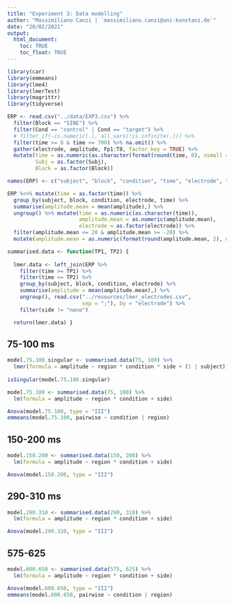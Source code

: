 ```yaml
---
title: "Experiment 3: Data modelling"
author: "Massimiliano Canzi | `massimiliano.canzi@uni-konstanz.de`"
date: "20/02/2021"
output: 
  html_document:
    toc: TRUE
    toc_float: TRUE
---
```


```r
library(car)
library(emmeans)
library(lme4)
library(lmerTest)
library(magrittr)
library(tidyverse)
```

```r
ERP <- read.csv("../data/EXP3.csv") %>% 
  filter(Block == "SINE") %>%
  filter(Cond == "control" | Cond == "target") %>%
  # filter_if(~is.numeric(.), all_vars(!is.infinite(.))) %>%
  filter(time >= 0 & time <= 700) %>% na.omit() %>%
  gather(electrode, amplitude, Fp1:T8, factor_key = TRUE) %>%
  mutate(time = as.numeric(as.character(format(round(time, 0), nsmall = 0))),
         Subj = as.factor(Subj),
         Block = as.factor(Block))

names(ERP) <- c("subject", "block", "condition", "time", "electrode", "amplitude")
```

```r
ERP %<>% mutate(time = as.factor(time)) %>%
  group_by(subject, block, condition, electrode, time) %>% 
  summarise(amplitude.mean = mean(amplitude),) %>% 
  ungroup() %>% mutate(time = as.numeric(as.character(time)), 
                       amplitude.mean = as.numeric(amplitude.mean), 
                       electrode = as.factor(electrode)) %>%
  filter(amplitude.mean <= 20 & amplitude.mean >= -20) %>%
  mutate(amplitude.mean = as.numeric(format(round(amplitude.mean, 2), nsmall = 2)))
```

```r
summarised.data <- function(TP1, TP2) {
  
  lmer.data <- left_join(ERP %>% 
    filter(time >= TP1) %>%
    filter(time <= TP2) %>%
    group_by(subject, block, condition, electrode) %>%
    summarise(amplitude = mean(amplitude.mean),) %>%
    ungroup(), read.csv("../resources/lmer_electrodes.csv", 
                        sep = ";"), by = "electrode") %>%
    filter(side != "none")

  return(lmer.data) }
```

## 75-100 ms 

```r
model.75.100.singular <- summarised.data(75, 100) %>% 
  lmer(formula = amplitude ~ region * condition * side + (1 | subject))
 
isSingular(model.75.100.singular)
```

```r
model.75.100 <- summarised.data(75, 100) %>% 
  lm(formula = amplitude ~ region * condition + side)
```

```r
Anova(model.75.100, type = "III")
emmeans(model.75.100, pairwise ~ condition | region)
```

## 150-200 ms

```r
model.150.200 <- summarised.data(150, 200) %>% 
  lm(formula = amplitude ~ region * condition + side)
```

```r
Anova(model.150.200, type = "III")
```

## 290-310 ms

```r
model.290.310 <- summarised.data(290, 310) %>% 
  lm(formula = amplitude ~ region * condition + side)
```

```r
Anova(model.290.310, type = "III")
```

## 575-625

```r
model.600.650 <- summarised.data(575, 625) %>% 
  lm(formula = amplitude ~ region * condition + side)
```

```r
Anova(model.600.650, type = "III")
emmeans(model.600.650, pairwise ~ condition | region)
```
